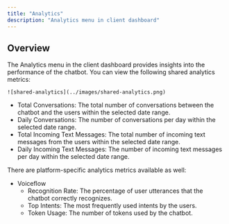 ```yaml
---
title: "Analytics"
description: "Analytics menu in client dashboard"
---
```


## Overview

The Analytics menu in the client dashboard provides insights into the performance of the chatbot.
You can view the following shared analytics metrics:

    ![shared-analytics](../images/shared-analytics.png)

- Total Conversations: The total number of conversations between the chatbot and the users within the selected date range.
- Daily Conversations: The number of conversations per day within the selected date range.
- Total Incoming Text Messages: The total number of incoming text messages from the users within the selected date range.
- Daily Incoming Text Messages: The number of incoming text messages per day within the selected date range.

There are platform-specific analytics metrics available as well:

- Voiceflow
    - Recognition Rate: The percentage of user utterances that the chatbot correctly recognizes.
    - Top Intents: The most frequently used intents by the users.
    - Token Usage: The number of tokens used by the chatbot.
